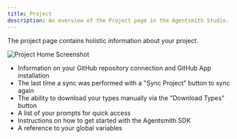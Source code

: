```yaml
---
title: Project
description: An overview of the Project page in the Agentsmith Studio.
---
```


The project page contains holistic information about your project.

![Project Home Screenshot](/studio-screenshots/project-home.png)

- Information on your GitHub repository connection and GitHub App installation
- The last time a sync was performed with a "Sync Project" button to sync again
- The ability to download your types manually via the "Download Types" button
- A list of your prompts for quick access
- Instructions on how to get started with the Agentsmith SDK
- A reference to your global variables

